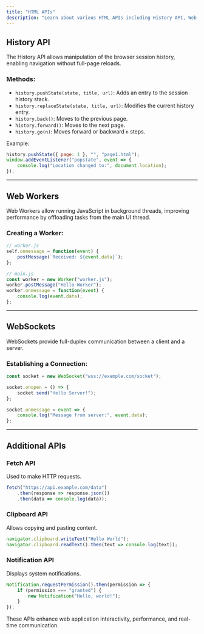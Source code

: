 ---
title: "HTML APIs"
description: "Learn about various HTML APIs including History API, Web Workers, and WebSockets."
---

## History API

The History API allows manipulation of the browser session history, enabling navigation without full-page reloads.

### Methods:
- `history.pushState(state, title, url)`: Adds an entry to the session history stack.
- `history.replaceState(state, title, url)`: Modifies the current history entry.
- `history.back()`: Moves to the previous page.
- `history.forward()`: Moves to the next page.
- `history.go(n)`: Moves forward or backward `n` steps.

Example:
```js
history.pushState({ page: 1 }, "", "page1.html");
window.addEventListener("popstate", event => {
    console.log("Location changed to:", document.location);
});
```

---

## Web Workers

Web Workers allow running JavaScript in background threads, improving performance by offloading tasks from the main UI thread.

### Creating a Worker:
```js
// worker.js
self.onmessage = function(event) {
    postMessage(`Received: ${event.data}`);
};
```

```js
// main.js
const worker = new Worker("worker.js");
worker.postMessage("Hello Worker");
worker.onmessage = function(event) {
    console.log(event.data);
};
```

---

## WebSockets

WebSockets provide full-duplex communication between a client and a server.

### Establishing a Connection:
```js
const socket = new WebSocket("wss://example.com/socket");

socket.onopen = () => {
    socket.send("Hello Server!");
};

socket.onmessage = event => {
    console.log("Message from server:", event.data);
};
```

---

## Additional APIs

### Fetch API
Used to make HTTP requests.
```js
fetch("https://api.example.com/data")
    .then(response => response.json())
    .then(data => console.log(data));
```

### Clipboard API
Allows copying and pasting content.
```js
navigator.clipboard.writeText("Hello World");
navigator.clipboard.readText().then(text => console.log(text));
```

### Notification API
Displays system notifications.
```js
Notification.requestPermission().then(permission => {
    if (permission === "granted") {
        new Notification("Hello, world!");
    }
});
```

These APIs enhance web application interactivity, performance, and real-time communication.

